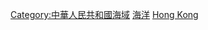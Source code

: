 {{Catnav|頁面分類|地理|水體|海洋|中国海洋}}
{{Catnav|頁面分類|地理|地形|海洋|中国海洋}}
{{Catnav|頁面分類|地理|各國地理|中国地理|中国海洋}}
{{Catnav|頁面分類|各種主題的頁面分類|依中国各省来作的分类|中国各省地理|香港地理}}
{{Catmore}}

[[Category:中華人民共和國海域|Category:中華人民共和國海域]]
[[Category:香港地形|海洋]]
[[Category:南中國海|Hong Kong]]